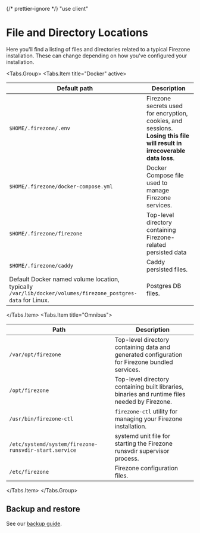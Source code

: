 {/* prettier-ignore */}
"use client"

# File and Directory Locations

Here you'll find a listing of files and directories related to a typical
Firezone installation. These can change depending on how you've configured your
installation.

<Tabs.Group>
<Tabs.Item title="Docker" active>

| Default path                                                                                                | Description                                                                                                               |
| ----------------------------------------------------------------------------------------------------------- | ------------------------------------------------------------------------------------------------------------------------- |
| `$HOME/.firezone/.env`                                                                                      | Firezone secrets used for encryption, cookies, and sessions. **Losing this file will result in irrecoverable data loss**. |
| `$HOME/.firezone/docker-compose.yml`                                                                        | Docker Compose file used to manage Firezone services.                                                                     |
| `$HOME/.firezone/firezone`                                                                                  | Top-level directory containing Firezone-related persisted data                                                            |
| `$HOME/.firezone/caddy`                                                                                     | Caddy persisted files.                                                                                                    |
| Default Docker named volume location, typically `/var/lib/docker/volumes/firezone_postgres-data` for Linux. | Postgres DB files.                                                                                                        |

</Tabs.Item>
<Tabs.Item title="Omnibus">

| Path                                                  | Description                                                                                    |
| ----------------------------------------------------- | ---------------------------------------------------------------------------------------------- |
| `/var/opt/firezone`                                   | Top-level directory containing data and generated configuration for Firezone bundled services. |
| `/opt/firezone`                                       | Top-level directory containing built libraries, binaries and runtime files needed by Firezone. |
| `/usr/bin/firezone-ctl`                               | `firezone-ctl` utility for managing your Firezone installation.                                |
| `/etc/systemd/system/firezone-runsvdir-start.service` | systemd unit file for starting the Firezone runsvdir supervisor process.                       |
| `/etc/firezone`                                       | Firezone configuration files.                                                                  |

</Tabs.Item>
</Tabs.Group>

## Backup and restore

See our [backup guide](/docs/administer/backup).

